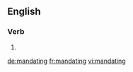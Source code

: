 ==English==

===Verb===
{{head|en}}

# {{present participle of|mandate}}

[[de:mandating]]
[[fr:mandating]]
[[vi:mandating]]